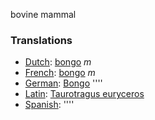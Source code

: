 bovine mammal

===Translations===
*[[Dutch]]: [[bongo]] ''m''
*[[French]]: [[bongo]] ''m''
*[[German]]: [[Bongo]] ''''
*[[Latin]]: [[Taurotragus euryceros]]
*[[Spanish]]: [[]] ''''